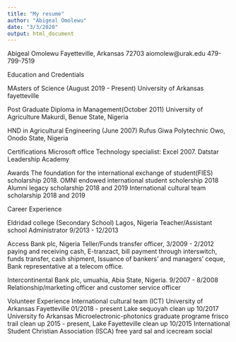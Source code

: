 ---
title: "My resume"
author: "Abigeal Omolewu"
date: "3/3/2020"
output: html_document
---

Abigeal Omolewu
Fayetteville, Arkansas 72703
aiomolew@urak.edu 479-799-7519

Education and Credentials

MAsters of Science (August 2019 - Present)
University of Arkansas fayetteville

Post Graduate Diploma in Management(October 2011)
University of Agriculture Makurdi, Benue State, Nigeria

HND in Agricultural Engineering (June 2007)
Rufus Giwa Polytechnic Owo, Onodo State, Nigeria

Certifications
Microsoft office Technology specialist: Excel 2007.
Datstar Leadership Academy

Awards
The foundation for the international exchange of student(FIES) scholarship 2018.
OMNI endowed international student scholership 2018
Alumni legacy scholarship 2018 and 2019
International cultural team scholarship 2018 and 2019


Career Experience

Eldridad college (Secondary School) Lagos, Nigeria
Teacher/Assistant school Administrator 9/2013 - 12/2013

Access Bank plc, Nigeria
Teller/Funds transfer officer, 3/2009 - 2/2012
paying and receiving cash, E-tranzact, bill payment through interswitch, funds transfer, cash shipment, Issuance of bankers' and managers' ceque, Bank representative at a telecom office.

Intercontinental Bank plc, umuahia, Abia State, Nigeria. 9/2007 - 8/2008
Relationship/marketing officer and customer service officer


Volunteer Experience
International cultural team (ICT) University of Arkansas Fayetteville 01/2018 - present
Lake sequoyah clean up 10/2017
University fo Arkansas Microelectronic-photonics graduate programe frisco trail clean up 2015 - present, Lake Fayetteville clean up 10/2015
International Student Christian Association (ISCA) free yard sal and icecream social





